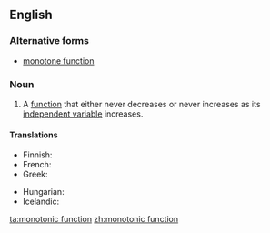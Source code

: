 ==English==

===Alternative forms===
*[[monotone function]]

===Noun===
{{en-noun}}
{{wikipedia}}

# {{context|mathematics|lang=en}} A [[function]] that either never decreases or never increases as its [[independent variable]] increases.

====Translations====
{{trans-top|type of function}}
* Finnish: {{t|fi|monotoninen funktio}}
* French: {{t|fr|fonction monotone|f}}
* Greek: {{t|el|μονότονη συνάρτηση|f|tr=monótoni synártisi|sc=Grek}}
{{trans-mid}}
* Hungarian: {{t|hu|monoton függvény}}
* Icelandic: {{t|is|einhalla fall|n}}
{{trans-bottom}}

[[ta:monotonic function]]
[[zh:monotonic function]]